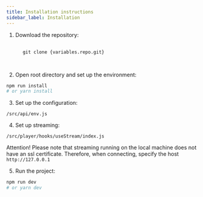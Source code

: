 ```yaml
---
title: Installation instructions
sidebar_label: Installation
---
```



1. Download the repository:

  <pre>
    <code>
      git clone {variables.repo.git}
    </code>
  </pre>

2. Open root directory and set up the environment:

  ```bash
  npm run install
  # or yarn install
  ```

3. Set up the configuration:

  `/src/api/env.js`

4. Set up streaming:

  `/src/player/hooks/useStream/index.js`

  Attention! Please note that streaming running on the local machine does not have an ssl certificate. Therefore, when connecting, specify the host `http://127.0.0.1`

5. Run the project:

  ```bash
  npm run dev
  # or yarn dev
  ```
